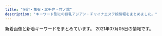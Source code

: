 ```yaml
---
title: "金町・亀有・北千住・竹ノ塚"
description: "キーワード別にの巨乳アジアン・チャイナエステ嬢情報をまとめました。"
---
```


新着画像と新着キーワードをまとめています。
2021年07月05日の情報です。

<DmmAffiliateIns />
<KeywordTable
  shops={
    [
    {
        "img_links": [
            "http://e-luxury.work/img/kayo1.jpg",
            "http://e-luxury.work/images/tel.jpg",
            "http://e-luxury.work/images/5.jpg",
            "http://e-luxury.work/images/news.jpg",
            "http://e-luxury.work/images/2.jpg",
            "http://e-luxury.work/images/3.jpg",
            "http://e-luxury.work/img/eri1.jpg",
            "http://e-luxury.work/images/1.jpg",
            "http://e-luxury.work/images/b1.jpg",
            "http://e-luxury.work/img/momoka1.jpg",
            "http://e-luxury.work/images/head.jpg",
            "http://e-luxury.work/images/staff_t.jpg",
            "http://e-luxury.work/images/int2.jpg",
            "http://e-luxury.work/images/7.jpg",
            "http://e-luxury.work/img/yuki1.jpg",
            "http://e-luxury.work/img/kayo2.jpg",
            "http://e-luxury.work/images/interior_t.jpg",
            "http://e-luxury.work/img/minami1.jpg",
            "http://e-luxury.work/images/ta.jpg",
            "http://e-luxury.work/images/4.jpg",
            "http://e-luxury.work/img/mimi1.jpg",
            "http://e-luxury.work/img/mina1.jpg",
            "http://e-luxury.work/images/6.jpg",
            "http://e-luxury.work/images/mobile.jpg",
            "http://e-luxury.work/images/int1.jpg",
            "http://e-luxury.work/images/tt.jpg",
            "http://e-luxury.work/images/sys.jpg"
        ],
        "name": "Angel",
        "keywords": {},
        "station": "\u7dbe\u702c\u99c5\u897f\u53e3",
        "url": "http://e-luxury.work/"
    },
    {
        "station": "\u7af9\u30ce\u585a\u99c5\u6771\u53e3",
        "url": "http://esthe-aroma.xyz/",
        "keywords": {
            "86": 3,
            "87": 3
        },
        "name": "\u5927\u5bb6\u65cf",
        "img_links": [
            "http://esthe-aroma.xyz/images/esthe1.jpg",
            "http://esthe-aroma.xyz/images/acc1.jpg",
            "http://esthe-aroma.xyz/images/esthe2.jpg",
            "http://esthe-aroma.xyz/images/clear.png",
            "http://esthe-aroma.xyz/images/home.png",
            "http://esthe-aroma.xyz/images/gallery.png",
            "http://esthe-aroma.xyz/images/staff.png",
            "http://esthe-aroma.xyz/images/header3.png",
            "http://esthe-aroma.xyz/images/blog_002.png",
            "http://esthe-aroma.xyz/images/cg01.jpg",
            "http://esthe-aroma.xyz/images/acc.jpg",
            "http://esthe-aroma.xyz/images/main-sp.jpg",
            "http://esthe-aroma.xyz/images/info.png",
            "http://esthe-aroma.xyz/images/link.png",
            "http://esthe-aroma.xyz/images/friend.png",
            "http://esthe-aroma.xyz/images/esthe3.jpg",
            "http://esthe-aroma.xyz/images/home_002.png",
            "http://esthe-aroma.xyz/images/cg02.jpg",
            "http://esthe-aroma.xyz/images/main1.jpg"
        ]
    },
    {
        "img_links": [
            "http://iris.este.work/2/uploadimg/1597642441.jpeg",
            "http://iris.este.work/sys1.jpg",
            "http://iris.este.work/s1.png",
            "http://iris.este.work/2/uploadimg/1615527059.jpeg",
            "http://iris.este.work/2/uploadimg/1610606533.jpg",
            "http://iris.este.work/int1.png",
            "http://iris.este.work/head.jpg",
            "http://iris.este.work/2/uploadimg/1607661251.jpg",
            "http://iris.este.work/2/uploadimg/1591787978.jpg",
            "http://iris.este.work/news.jpg",
            "http://iris.este.work/2/uploadimg/1597806778.jpg",
            "http://iris.este.work/2/uploadimg/1587527299.jpg",
            "http://iris.este.work/2/uploadimg/1587527512.jpg",
            "http://iris.este.work/staff_t.jpg",
            "http://iris.este.work/2/uploadimg/1610606666.jpg",
            "http://iris.este.work/2/uploadimg/1604372331.jpg",
            "http://iris.este.work/sys2.jpg"
        ],
        "station": "JR\u5317\u5343\u4f4f\u99c5\u6771\u53e3",
        "url": "http://iris.este.work/",
        "name": "IRIS \uff5e\u30a2\u30a4\u30ea\u30b9\uff5e",
        "keywords": {
            "83": 1,
            "85": 3,
            "84": 1,
            "C": 2,
            "D": 4,
            "86": 3,
            "E": 2,
            "87": 1,
            "90": 1
        }
    },
    {
        "station": "JR\u5317\u5343\u4f4f\u99c5\u897f\u53e3",
        "name": "Parfum",
        "img_links": [
            "https://parfum.xyz.mn/photos/17/8146/202106/2106161941263j5.png",
            "https://parfum.xyz.mn/photos/17/8146/202106/210615144005ui.jpeg",
            "https://file.jp-navi.info/17/8146/202106/2021061612310261.jpg",
            "https://parfum.xyz.mn/photos/17/8146/202106/210620163z52963.png",
            "https://parfum.xyz.mn/photos/17/8146/202106/210620163ik5o.png",
            "https://parfum.xyz.mn/photos/17/8146/202106/202106161231200.jpg",
            "https://assets.jp-navi.info/images/images/es-thumbnail.png",
            "https://parfum.xyz.mn/photos/17/8146/202106/2106161934404446.jpeg",
            "https://file.jp-navi.info/17/8146/202106/210615144005ui.jpeg",
            "https://parfum.xyz.mn/photos/17/8146/202106/2021061612310117.jpg",
            "https://file.jp-navi.info/17/8146/202106/2021061612310244.jpg",
            "https://parfum.xyz.mn/photos/17/8146/202106/21061619413l500.png",
            "https://parfum.xyz.mn/photos/17/8146/202106/2021061612305993.jpg",
            "https://parfum.xyz.mn/photos/17/8146/202106/2021061612310244.jpg",
            "https://file.jp-navi.info/17/8146/202106/2021061612305993.jpg",
            "https://parfum.xyz.mn/photos/17/8146/202106/2021061612310261.jpg"
        ],
        "url": "https://parfum.xyz.mn/",
        "keywords": {
            "C": 1,
            "83": 76,
            "D": 1,
            "87": 26
        }
    },
    {
        "name": "\u5922\u306e\u5bb6",
        "station": "\u7af9\u30ce\u585a\u99c5\u6771\u53e3",
        "url": "http://kokoroan.jps.cm/",
        "keywords": {},
        "img_links": []
    },
    {
        "name": "\u7652\u3057\u306e\u5bb6",
        "keywords": {},
        "img_links": [
            "http://www.maria0228.com/img/4.jpg",
            "http://www.maria0228.com/img/6.jpg",
            "http://www.maria0228.com/img/danni.jpg",
            "http://www.maria0228.com/img/nana.jpg",
            "http://www.maria0228.com/img/aya.jpg",
            "http://www.maria0228.com/img/mina.jpg",
            "http://www.maria0228.com/img/1.jpg",
            "http://www.maria0228.com/img/7.jpg",
            "http://www.maria0228.com/img/yuri.jpg",
            "http://www.maria0228.com/img/3.jpg",
            "http://www.maria0228.com/img/ayumi.jpg",
            "http://www.maria0228.com/img/erika.jpg",
            "http://www.maria0228.com/img/2.jpg",
            "http://www.maria0228.com/img/5.jpg"
        ],
        "station": "JR\u4e80\u6709\u99c5\u5317\u53e3",
        "url": "http://www.maria0228.com/"
    },
    {
        "name": "You First*\u30e6\u30fc\u30d5\u30a1\u30fc\u30b9\u30c8",
        "img_links": [
            "http://youfirstesthe.com/upload/girl/img03/img1_0014.jpg",
            "http://youfirstesthe.com/upload/girl/img03/img1_0003.jpg",
            "http://youfirstesthe.com/upload/girl/img02/img1_0021.jpg",
            "http://youfirstesthe.com/images/top/news.png",
            "http://youfirstesthe.com/upload/board/img_1601452249.jpg",
            "http://youfirstesthe.com/upload/board/img_1616074473.jpg",
            "http://youfirstesthe.com/upload/girl/img03/img3_0008.jpg",
            "http://youfirstesthe.com/upload/girl/img03/img1_0029.jpg",
            "http://youfirstesthe.com/upload/girl/img02/img1_0016.jpg",
            "http://youfirstesthe.com/upload/board/img_1600470945.jpg",
            "http://youfirstesthe.com/images/common/tel.png",
            "http://youfirstesthe.com/upload/girl/img02/img1_0020.jpg",
            "http://youfirstesthe.com/upload/girl/img03/img2_0014.jpg",
            "http://youfirstesthe.com/upload/girl/img02/img1_0007.jpg",
            "http://youfirstesthe.com/upload/board/img_1616074420.jpg",
            "http://youfirstesthe.com/upload/girl/img02/img1_0004.jpg",
            "http://youfirstesthe.com/upload/girl/img03/img1_0007.jpg",
            "http://youfirstesthe.com/upload/girl/img03/img2_0019.jpg",
            "http://youfirstesthe.com/upload/girl/img03/img4_0007.jpg",
            "http://youfirstesthe.com/upload/board/img_1558501433.jpg",
            "http://youfirstesthe.com/upload/girl/img03/img3_0007.jpg",
            "http://youfirstesthe.com/upload/girl/img03/img1_0019.jpg",
            "http://youfirstesthe.com/upload/board/img_1555924960.jpg",
            "http://youfirstesthe.com/upload/girl/img03/img1_0020.jpg",
            "http://youfirstesthe.com/upload/girl/img03/img3_0020.jpg",
            "http://youfirstesthe.com/upload/girl/img03/img2_0003.jpg",
            "http://youfirstesthe.com/upload/girl/img03/img2_0028.jpg",
            "http://youfirstesthe.com/images/common/main_txt_corona.jpg",
            "http://youfirstesthe.com/upload/girl/img02/img1_0029.jpg",
            "http://youfirstesthe.com/upload/girl/img03/img3_0003.jpg",
            "http://youfirstesthe.com/upload/girl/img02/img1_0003.jpg",
            "http://youfirstesthe.com/upload/girl/img02/img1_0027.jpg",
            "http://youfirstesthe.com/upload/girl/img03/img2_0007.jpg",
            "http://youfirstesthe.com/upload/girl/img03/img1_0008.jpg",
            "http://youfirstesthe.com/upload/girl/img03/img5_0008.jpg",
            "http://youfirstesthe.com/images/top/ranking01.png",
            "http://youfirstesthe.com/upload/girl/img02/img1_0015.jpg",
            "http://youfirstesthe.com/upload/girl/img02/img1_0008.jpg",
            "http://youfirstesthe.com/upload/girl/img03/img1_0021.jpg",
            "http://youfirstesthe.com/upload/girl/img03/img4_0008.jpg",
            "http://youfirstesthe.com/upload/girl/img03/img1_0016.jpg",
            "http://youfirstesthe.com/upload/girl/img03/img1_0004.jpg",
            "http://youfirstesthe.com/upload/girl/img03/img1_0027.jpg",
            "http://youfirstesthe.com/upload/girl/img03/img1_0015.jpg",
            "http://youfirstesthe.com/upload/girl/img02/img1_0019.jpg",
            "http://youfirstesthe.com/upload/girl/img02/img1_0014.jpg",
            "http://youfirstesthe.com/upload/girl/img03/img2_0020.jpg",
            "http://youfirstesthe.com/upload/girl/img03/img2_0029.jpg",
            "http://youfirstesthe.com/images/top/ranking03.png",
            "http://youfirstesthe.com/images/top/pickup_box.png",
            "http://youfirstesthe.com/images/top/ranking02.png",
            "http://youfirstesthe.com/images/top/list_btn.png",
            "http://youfirstesthe.com/upload/girl/img02/img1_0028.jpg",
            "http://youfirstesthe.com/upload/girl/img02/img1_0026.jpg",
            "http://youfirstesthe.com/upload/girl/img03/img1_0028.jpg",
            "http://youfirstesthe.com/upload/girl/img03/img2_0008.jpg",
            "http://youfirstesthe.com/upload/girl/img03/img2_0016.jpg",
            "http://youfirstesthe.com/upload/girl/img03/img1_0026.jpg"
        ],
        "keywords": {
            "\u30bb\u30af\u30b7\u30fc": 5,
            "G": 5
        },
        "station": "\u7dbe\u702c\u99c5\u6771\u53e3",
        "url": "http://youfirstesthe.com/"
    },
    {
        "name": "\u96c5",
        "img_links": [
            "http://esthe-massage.pink/images/newface.jpg",
            "http://esthe-massage.pink/images/tb.png",
            "http://esthe-massage.pink/sp/images/teline.png",
            "http://esthe-massage.pink/sp/images/cg6.jpg",
            "http://esthe-massage.pink/images/end3.png",
            "http://esthe-massage.pink/images/staff_s.jpg",
            "http://esthe-massage.pink/images/cg1.jpg",
            "http://esthe-massage.pink/sp/images/cg3.jpg",
            "http://esthe-massage.pink/images/cg3.jpg",
            "http://esthe-massage.pink/images/line2.jpg",
            "http://esthe-massage.pink/images/news.jpg",
            "http://esthe-massage.pink/images/bb.png",
            "http://esthe-massage.pink/images/cg7.jpg",
            "http://esthe-massage.pink/images/cg2.jpg",
            "http://esthe-massage.pink/images/aboutus.jpg",
            "http://esthe-massage.pink/sp/images/cg9.jpg",
            "http://esthe-massage.pink/images/staff_tit.jpg",
            "http://esthe-massage.pink/images/mobile1.jpg",
            "http://esthe-massage.pink/images/mobile.jpg",
            "http://esthe-massage.pink/images/compaign.jpg",
            "http://esthe-massage.pink/images/pick.jpg",
            "http://esthe-massage.pink/sp/images/tel.png",
            "http://esthe-massage.pink/sp/images/cg7.jpg",
            "http://esthe-massage.pink/images/cg6.jpg",
            "http://esthe-massage.pink/images/cg9.jpg",
            "http://esthe-massage.pink/images/tb1.png",
            "http://esthe-massage.pink/images/top.png",
            "http://esthe-massage.pink/sp/images/cg2.jpg",
            "http://esthe-massage.pink/sp/images/telb.png",
            "http://esthe-massage.pink/sp/images/cg1.jpg",
            "http://esthe-massage.pink/sp/images/top-img01.png",
            "http://esthe-massage.pink/images/line.jpg"
        ],
        "station": "JR\u91d1\u753a\u99c5\u5317\u53e3",
        "url": "http://esthe-massage.pink/",
        "keywords": {
            "D": 6
        }
    },
    {
        "img_links": [
            "https://s-esthe.biz/wp-content/uploads/2019/06/47567uhito.jpg",
            "https://s-esthe.biz/wp-content/themes/este/img/top-img01a.png",
            "https://s-esthe.biz/wp-content/themes/este/img/top-img01b.png",
            "https://s-esthe.biz/wp-content/uploads/2019/06/345678hito.jpg",
            "https://s-esthe.biz/wp-content/themes/este/img/top-img02.png",
            "https://s-esthe.biz/wp-content/uploads/2021/06/897621flower.jpg",
            "https://s-esthe.biz/wp-content/themes/este/img/1.jpg",
            "https://s-esthe.biz/wp-content/themes/este/img/call.png",
            "https://s-esthe.biz/wp-content/uploads/2019/06/651hito.jpg",
            "https://s-esthe.biz/wp-content/uploads/2021/05/211nss.jpg",
            "https://s-esthe.biz/wp-content/themes/este/img/2.jpg",
            "https://s-esthe.biz/wp-content/themes/este/img/3.jpg",
            "https://s-esthe.biz/wp-content/themes/este/img/4.jpg",
            "https://s-esthe.biz/wp-content/themes/este/img/tel_footer.png",
            "https://s-esthe.biz/wp-content/themes/este/img/tel_header.png",
            "https://s-esthe.biz/wp-content/uploads/2019/06/23456hito.jpg"
        ],
        "url": "https://s-esthe.biz/",
        "keywords": {
            "E": 6,
            "D": 15
        },
        "station": "\u5343\u4f4f\u5927\u6a4b\u99c5",
        "name": "\u30d0\u30e9\u306e\u7a7a\u9593"
    },
    {
        "keywords": {
            "88": 3,
            "86": 3,
            "D": 6
        },
        "station": "\u4e94\u53cd\u91ce\u99c5",
        "name": "\u96c5",
        "url": "http://www.relax-miyabi.com/",
        "img_links": [
            "http://www.relax-miyabi.com/img/glo_06_off.jpg",
            "http://www.relax-miyabi.com/files/014-02.jpg",
            "http://www.relax-miyabi.com/img/glo_02_off.jpg",
            "http://www.relax-miyabi.com/img/glo_01_off.jpg",
            "http://www.relax-miyabi.com/files/014.jpg",
            "http://www.relax-miyabi.com/img/h4-top.jpg",
            "http://www.relax-miyabi.com/files/014-03.jpg",
            "http://www.relax-miyabi.com/img/icon_tel.png",
            "http://www.relax-miyabi.com/img/glo_03_off.jpg",
            "http://www.relax-miyabi.com/img/top-h5R.jpg",
            "http://www.relax-miyabi.com/img/slider/1.jpg",
            "http://www.relax-miyabi.com/img/glo_04_off.jpg",
            "http://www.relax-miyabi.com/img/slider/2.jpg",
            "http://www.relax-miyabi.com/files/019-02.jpg",
            "http://www.relax-miyabi.com/img/bnr-02_off.jpg",
            "http://www.relax-miyabi.com/img/footer-top_off.jpg",
            "http://www.relax-miyabi.com/img/top-h5R2.jpg",
            "http://www.relax-miyabi.com/img/top-course2_off.jpg",
            "http://www.relax-miyabi.com/img/bnr-01_off.jpg",
            "http://www.relax-miyabi.com/img/glo_05_off.jpg",
            "http://www.relax-miyabi.com/files/019.jpg",
            "http://www.relax-miyabi.com/files/019-03.jpg",
            "http://www.relax-miyabi.com/img/top-course_off.jpg",
            "http://www.relax-miyabi.com/img/slider/3.jpg"
        ]
    },
    {
        "name": "\u9e97",
        "keywords": {
            "84": 9,
            "85": 34,
            "83": 9,
            "D": 95,
            "87": 8,
            "86": 35
        },
        "url": "http://urara.tyo.cm/",
        "img_links": [
            "http://urara.tyo.cm/photos/sites/5/2020/11/2020112706272440.jpg",
            "http://urara.tyo.cm/images/slider02.png",
            "http://urara.tyo.cm/images/pagetop.png",
            "http://urara.tyo.cm/photos/sites/5/2021/06/2021060107130367.jpg",
            "http://urara.tyo.cm/images/link_nav03.png",
            "http://urara.tyo.cm/photos/sites/5/2021/06/2021060107130435.jpg",
            "http://urara.tyo.cm/images/link_nav05.png",
            "http://urara.tyo.cm/images/tit_staff02.png",
            "http://urara.tyo.cm/photos/sites/5/2020/07/2020072904152581.jpg",
            "http://urara.tyo.cm/images/top.png",
            "http://urara.tyo.cm/photos/sites/5/2020/09/2020091508111353.jpg",
            "http://urara.tyo.cm/images/tit_info01.png",
            "http://urara.tyo.cm/images/tit_info02.png",
            "http://urara.tyo.cm/photos/sites/5/2021/02/2021021804210413.jpg",
            "http://urara.tyo.cm/images/link_nav06.png",
            "http://urara.tyo.cm/photos/sites/5/2020/08/2020082101302071.jpg",
            "http://urara.tyo.cm/images/link_nav02.png",
            "http://urara.tyo.cm/images/bg_infotit.png",
            "http://urara.tyo.cm/photos/sites/5/2020/07/2020072904152474.jpg",
            "http://urara.tyo.cm/images/link_nav04.png",
            "http://urara.tyo.cm/photos/sites/5/2021/06/2021062205032288.jpg",
            "http://urara.tyo.cm/photos/sites/5/2020/07/2020072904152438.jpg",
            "http://urara.tyo.cm/images/tit_staff01.png",
            "http://urara.tyo.cm/photos/sites/5/2020/07/2020072904152344.jpg",
            "http://urara.tyo.cm/images/slider03.png",
            "http://urara.tyo.cm/images/ico02.png",
            "http://urara.tyo.cm/images/link_nav01.png",
            "http://urara.tyo.cm/images/slider01.png"
        ],
        "station": "JR\u91d1\u753a\u99c5\u5317\u53e3"
    },
    {
        "keywords": {
            "D": 3,
            "C": 1,
            "88": 3,
            "F": 1,
            "86": 1,
            "85": 2,
            "83": 1,
            "E": 2
        },
        "name": "Aroma RenRen",
        "img_links": [
            "https://renren.tyo.cm/photos/sites/41/2021/05/2021052004155498.jpg",
            "https://renren.tyo.cm/images/link_nav02.jpg",
            "https://renren.tyo.cm/images/link_nav06.jpg",
            "https://renren.tyo.cm/images/tit_new.png",
            "https://renren.tyo.cm/images/staff01.png",
            "https://renren.tyo.cm/images/sp_top.png",
            "https://renren.tyo.cm/images/side_tel.jpg",
            "https://renren.tyo.cm/photos/sites/41/2021/05/202105200415347.jpg",
            "https://renren.tyo.cm/images/top.png",
            "https://renren.tyo.cm/photos/sites/41/2021/05/2021052004155091.jpg",
            "https://renren.tyo.cm/images/link_nav01.jpg",
            "https://renren.tyo.cm/images/link_nav03.jpg",
            "https://renren.tyo.cm/images/end.png",
            "https://renren.tyo.cm/images/acc6.jpg",
            "https://renren.tyo.cm/images/acc1.jpg",
            "https://renren.tyo.cm/images/acc4.jpg",
            "https://renren.tyo.cm/images/acc3.jpg",
            "https://renren.tyo.cm/images/link_nav05.jpg",
            "https://renren.tyo.cm/photos/sites/41/2021/05/2021052004154256.jpg",
            "https://renren.tyo.cm/images/tit_pick.png",
            "https://renren.tyo.cm/images/tit_link.png",
            "https://renren.tyo.cm/images/staff02.png",
            "https://renren.tyo.cm/images/acc5.jpg",
            "https://renren.tyo.cm/images/side_mobile.jpg",
            "https://renren.tyo.cm/images/link_nav04.jpg",
            "https://renren.tyo.cm/photos/sites/41/2021/05/2021052004154611.jpg",
            "https://renren.tyo.cm/photos/sites/41/2021/05/2021052004155822.jpg",
            "https://renren.tyo.cm/images/acc2.jpg",
            "https://renren.tyo.cm/photos/sites/41/2021/05/2021052004153875.jpg"
        ],
        "station": "JR\u4e80\u6709\u99c5\u5357\u53e3",
        "url": "https://renren.tyo.cm/"
    },
    {
        "station": "JR\u4e80\u6709\u99c5\u5317\u53e3",
        "name": "BODY RESORT",
        "keywords": {
            "86": 32,
            "C": 2,
            "D": 20
        },
        "img_links": [
            "http://massage-esthe.red/images/staff_images/sta6.jpg",
            "http://massage-esthe.red/images/r2.jpg",
            "http://massage-esthe.red/images/slider/slide3.png",
            "http://massage-esthe.red/images/slider/slide5.png",
            "http://massage-esthe.red/images/qr.jpg",
            "http://massage-esthe.red/images/staff_images/st6.jpg",
            "http://massage-esthe.red/images/an_4_02.jpg",
            "http://massage-esthe.red/images/an_6_01.jpg",
            "http://massage-esthe.red/images/r3.jpg",
            "http://massage-esthe.red/images/e.jpg",
            "http://massage-esthe.red/images/staff_images/st5.jpg",
            "http://massage-esthe.red/images/staff_images/sta1.jpg",
            "http://massage-esthe.red/images/an_1_01.jpg",
            "http://massage-esthe.red/images/slider/slide1.png",
            "http://massage-esthe.red/images/slider/slide4s.png",
            "http://massage-esthe.red/images/an_1_02.jpg",
            "http://massage-esthe.red/images/staff_images/sl.png",
            "http://massage-esthe.red/images/slider/slide2.png",
            "http://massage-esthe.red/images/staff_images/st2.jpg",
            "http://massage-esthe.red/images/staff_images/sta9.jpg",
            "http://massage-esthe.red/images/fbb.jpg",
            "http://massage-esthe.red/images/staff_images/sta2.jpg",
            "http://massage-esthe.red/images/slider/slide4.png",
            "http://massage-esthe.red/images/staff_images/sta5.jpg",
            "http://massage-esthe.red/images/line1.jpg",
            "http://massage-esthe.red/images/an_3_01.jpg",
            "http://massage-esthe.red/images/index-1.jpg",
            "http://massage-esthe.red/images/staff_images/st7.jpg",
            "http://massage-esthe.red/images/an_3_02.jpg",
            "http://massage-esthe.red/images/index-2.jpg",
            "http://massage-esthe.red/images/staff_images/st4.jpg",
            "http://massage-esthe.red/images/r4.jpg",
            "http://massage-esthe.red/images/an_2_01.jpg",
            "http://massage-esthe.red/images/staff_images/sta4.jpg",
            "http://massage-esthe.red/images/slider/slide2s.png",
            "http://massage-esthe.red/images/an_5_02.jpg",
            "http://massage-esthe.red/images/staff_images/sta3.jpg",
            "http://massage-esthe.red/images/slider/slide1s.png",
            "http://massage-esthe.red/images/slider/slide5s.png",
            "http://massage-esthe.red/images/an_2_02.jpg",
            "http://massage-esthe.red/images/r6.jpg",
            "http://massage-esthe.red/images/an_6_02.jpg",
            "http://massage-esthe.red/images/staff_images/sta7.jpg",
            "http://massage-esthe.red/images/staff_images/st9.jpg",
            "http://massage-esthe.red/images/an_4_01.jpg",
            "http://massage-esthe.red/images/slider/slide3s.png",
            "http://massage-esthe.red/images/no.png",
            "http://massage-esthe.red/images/r5.jpg",
            "http://massage-esthe.red/images/an_5_01.jpg",
            "http://massage-esthe.red/images/staff_images/st1.jpg",
            "http://massage-esthe.red/images/staff_images/st3.jpg",
            "http://massage-esthe.red/images/line.jpg",
            "http://massage-esthe.red/images/r7.jpg"
        ],
        "url": "http://massage-esthe.red/"
    },
    {
        "station": "JR\u91d1\u753a\u99c5\u5317\u53e3",
        "keywords": {
            "82": 4,
            "83": 4,
            "F": 4,
            "85": 4,
            "C": 12,
            "90": 4,
            "D": 8
        },
        "name": "\u7652\u3057\u306e\u8594\u8587",
        "url": "http://iyasinobara.oks.bz/",
        "img_links": [
            "http://iyasinobara.oks.bz/photos/sites/36/2020/02/2020021401252254.jpg",
            "http://iyasinobara.oks.bz/images/s_shedule.jpg",
            "http://iyasinobara.oks.bz/images/mobile.jpg",
            "http://iyasinobara.oks.bz/images/s_news.jpg",
            "http://iyasinobara.oks.bz/photos/sites/36/2021/03/2021030303232197.jpg",
            "http://iyasinobara.oks.bz/images/top.jpg",
            "http://iyasinobara.oks.bz/photos/sites/36/2021/06/2021061008395550.jpg",
            "http://iyasinobara.oks.bz/images/s_staff.jpg",
            "http://iyasinobara.oks.bz/photos/sites/36/2020/11/2020112101523963.jpg"
        ]
    },
    {
        "url": "http://manzoku666.ests.jp/",
        "img_links": [],
        "station": "JR\u4e80\u6709\u99c5\u5317\u53e3",
        "name": "\u82b1\u6d77",
        "keywords": {}
    },
    {
        "url": "http://relax-esthe.tokyo/",
        "station": "\u6885\u5cf6\u99c5",
        "img_links": [
            "http://relax-esthe.tokyo/css/staff/staff0n.png",
            "http://relax-esthe.tokyo/css/m-top-right01.jpg",
            "http://relax-esthe.tokyo/css/top-left01.jpg",
            "http://relax-esthe.tokyo/css/m-top-right04.jpg",
            "http://relax-esthe.tokyo/css/m-left.jpg",
            "http://relax-esthe.tokyo/css/staff/staff03.png",
            "http://relax-esthe.tokyo/css/staff/staff01.png",
            "http://relax-esthe.tokyo/css/m-yejiao.jpg",
            "http://relax-esthe.tokyo/css/staff/staff09.png",
            "http://relax-esthe.tokyo/images/call.png",
            "http://relax-esthe.tokyo/css/m-top-right02.jpg",
            "http://relax-esthe.tokyo/css/staff/staff05.png",
            "http://relax-esthe.tokyo/css/m-right.jpg",
            "http://relax-esthe.tokyo/css/m-top-right03.jpg",
            "http://relax-esthe.tokyo/css/staff/staff02.png",
            "http://relax-esthe.tokyo/css/m-head1.jpg",
            "http://relax-esthe.tokyo/css/m-top02.jpg"
        ],
        "name": "Amor-\u30a2\u30e2\u30fc\u30eb-",
        "keywords": {}
    },
    {
        "img_links": [
            "http://raku.est888.com/css/staff/staff01-a.png",
            "http://raku.est888.com/css/nav/nav-006.jpg",
            "http://raku.est888.com/css/nav/nav-004.jpg",
            "http://raku.est888.com/css/top02-left.png",
            "http://raku.est888.com/css/nav/nav-003.jpg",
            "http://raku.est888.com/css/staff/staff00002-a.png",
            "http://raku.est888.com/css/osusume0001.jpg",
            "http://raku.est888.com/css/nav/nav-001.jpg",
            "http://raku.est888.com/css/nav/nav-005.jpg",
            "http://raku.est888.com/css/tel.png",
            "http://raku.est888.com/css/cam-01.jpg",
            "http://raku.est888.com/css/staff/staff000001-a.png",
            "http://raku.est888.com/css/nav/nav-002.jpg"
        ],
        "keywords": {
            "D": 1,
            "87": 2,
            "C": 2,
            "89": 1
        },
        "name": "\u697d",
        "url": "http://raku.est888.com/",
        "station": "JR\u91d1\u753a\u99c5\u5317\u53e3"
    },
    {
        "url": "http://www.kenyoku.work/",
        "station": "JR\u91d1\u753a\u99c5\u5317\u53e3",
        "keywords": {},
        "img_links": [
            "http://www.kenyoku.work/images/mobile.jpg",
            "http://www.kenyoku.work/images/interior_t.jpg",
            "http://www.kenyoku.work/images/1.jpg",
            "http://www.kenyoku.work/images/news.jpg",
            "http://www.kenyoku.work/img/ami1.jpg",
            "http://www.kenyoku.work/images/int2.png",
            "http://www.kenyoku.work/img/risa1.jpg",
            "http://www.kenyoku.work/images/sys.jpg",
            "http://www.kenyoku.work/images/3.jpg",
            "http://www.kenyoku.work/img/miki1.jpg",
            "http://www.kenyoku.work/images/int1.png",
            "http://www.kenyoku.work/images/head.jpg",
            "http://www.kenyoku.work/img/hana1.jpg",
            "http://www.kenyoku.work/images/b2.jpg",
            "http://www.kenyoku.work/images/staff_t.jpg",
            "http://www.kenyoku.work/images/b1.jpg",
            "http://www.kenyoku.work/images/4.jpg",
            "http://www.kenyoku.work/images/2.jpg",
            "http://www.kenyoku.work/images/s1.png",
            "http://www.kenyoku.work/images/info.png"
        ],
        "name": "\u5065\u6b32"
    },
    {
        "keywords": {
            "84": 1,
            "90": 3,
            "G": 1,
            "91": 1,
            "89": 1,
            "E": 2,
            "C": 4,
            "85": 3
        },
        "img_links": [
            "http://spring02.est888.com/css/staff/staff008-b.png",
            "http://spring02.est888.com/css/staff/staff01.png",
            "http://spring02.est888.com/css/staff/staff0008.png",
            "http://spring02.est888.com/css/staff/staff01-a.png",
            "http://spring02.est888.com/css/staff/staff03.png",
            "http://spring02.est888.com/css/top003.png",
            "http://spring02.est888.com/css/staff/staff005-a.png",
            "http://spring02.est888.com/css/staff/staff005.png",
            "http://spring02.est888.com/css/staff/staff010.png",
            "http://spring02.est888.com/css/top01.png",
            "http://spring02.est888.com/css/staff/staff003-b.png",
            "http://spring02.est888.com/css/nav/nav-003.png",
            "http://spring02.est888.com/css/staff/staff09-b.png",
            "http://spring02.est888.com/css/nav/nav-006.png",
            "http://spring02.est888.com/css/nav/nav-005.png",
            "http://spring02.est888.com/css/staff/staff04-b.png",
            "http://spring02.est888.com/css/staff/staff12.png",
            "http://spring02.est888.com/css/nav/nav-004.png",
            "http://spring02.est888.com/css/nav/nav-002.png",
            "http://spring02.est888.com/css/staff/staff04.png",
            "http://spring02.est888.com/css/nav/nav-001.png",
            "http://spring02.est888.com/css/staff/staff005-b.png",
            "http://spring02.est888.com/css/top04.png",
            "http://spring02.est888.com/css/staff/staff12-a.png",
            "http://spring02.est888.com/css/staff/staff01-b.png",
            "http://spring02.est888.com/css/staff/staff11-b.png",
            "http://spring02.est888.com/css/staff/staff11.png",
            "http://spring02.est888.com/css/staff/staff12-b.png",
            "http://spring02.est888.com/css/staff/staff09.png",
            "http://spring02.est888.com/css/staff/staff010-a.png",
            "http://spring02.est888.com/css/tel.png",
            "http://spring02.est888.com/css/staff/staff03-a.png",
            "http://spring02.est888.com/css/top02-left.png",
            "http://spring02.est888.com/css/staff/staff04-a.png",
            "http://spring02.est888.com/css/staff/staff010-b.png",
            "http://spring02.est888.com/css/staff/staff09-a.png",
            "http://spring02.est888.com/css/osusume01.png",
            "http://spring02.est888.com/css/staff/staff11-a.png"
        ],
        "url": "http://spring02.est888.com/",
        "station": "\u7dbe\u702c\u99c5\u897f\u53e3",
        "name": "Spring-\u30b9\u30d7\u30ea\u30f3\u30b0-"
    },
    {
        "url": "https://besteste.com/",
        "img_links": [
            "https://besteste.com/staffPhoto/b20210206174605.jpg",
            "https://besteste.com/staffPhoto/s20210617134529.jpg",
            "https://besteste.com/staffPhoto/b20210617134529.jpg",
            "https://besteste.com/staffPhoto/b20210617135141.jpg",
            "https://besteste.com/staffPhoto/b20210617134905.jpg",
            "https://besteste.com/staffPhoto/b20210206174451.jpg",
            "https://besteste.com/images/mobile.jpg",
            "https://besteste.com/staffPhoto/b20210206174200.jpg",
            "https://besteste.com/staffPhoto/b20210206174329.jpg",
            "https://besteste.com/js/sliderLine/slide_next.png",
            "https://besteste.com/staffPhoto/s20210617134943.jpg",
            "https://besteste.com/staffPhoto/b20210617134943.jpg",
            "https://besteste.com/staffPhoto/b20210617134759.jpg",
            "https://besteste.com/staffPhoto/s20210617134905.jpg",
            "https://besteste.com/staffPhoto/s20210617134759.jpg",
            "https://besteste.com/images/slider1/01.jpg",
            "https://besteste.com/staffPhoto/s20210617135141.jpg",
            "https://besteste.com/staffPhoto/s20210617134705.jpg",
            "https://besteste.com/images/returnBtn.png",
            "https://besteste.com/images/slider1/03.jpg",
            "https://besteste.com/staffPhoto/b20210617134705.jpg",
            "https://besteste.com/staffPhoto/b20210206174033.jpg",
            "https://besteste.com/staffPhoto/b20210617135051.jpg",
            "https://besteste.com/js/sliderLine/slide_prev.png",
            "https://besteste.com/staffPhoto/s20210617135051.jpg"
        ],
        "station": "JR\u4e80\u6709\u99c5\u5317\u53e3",
        "name": "\u685c",
        "keywords": {
            "C": 1,
            "D": 1,
            "86": 1
        }
    },
    {
        "name": "\u7e01",
        "img_links": [
            "http://rakuen.ies.fun/images/s_link.png",
            "http://rakuen.ies.fun/images/info2.jpg",
            "http://rakuen.ies.fun/images/s_staff.png",
            "http://rakuen.ies.fun/images/s3.jpg",
            "http://rakuen.ies.fun/images/room1.jpg",
            "http://rakuen.ies.fun/photos/sites/40/2021/06/2021063006423418.jpg",
            "http://rakuen.ies.fun/images/mobile.jpg",
            "http://rakuen.ies.fun/photos/sites/40/2021/06/202106300642069.jpg",
            "http://rakuen.ies.fun/images/room4.jpg",
            "http://rakuen.ies.fun/photos/sites/40/2021/06/2021063006422197.jpg",
            "http://rakuen.ies.fun/images/tel.jpg",
            "http://rakuen.ies.fun/images/info.jpg",
            "http://rakuen.ies.fun/images/s_news.jpg",
            "http://rakuen.ies.fun/images/room3.jpg",
            "http://rakuen.ies.fun/images/room2.jpg",
            "http://rakuen.ies.fun/photos/sites/40/2021/06/2021063006425294.jpg"
        ],
        "station": "\u897f\u65b0\u4e95\u99c5\u897f\u53e3",
        "url": "http://rakuen.ies.fun/",
        "keywords": {
            "83": 3,
            "85": 6,
            "D": 12,
            "87": 3
        }
    },
    {
        "name": "Tulip\uff5e\u30c1\u30e5\u30fc\u30ea\u30c3\u30d7",
        "url": "http://www.hi-msg.com/tulip/",
        "img_links": [],
        "keywords": {},
        "station": "JR\u5357\u5343\u4f4f\u99c5\u5357\u53e3"
    },
    {
        "img_links": [
            "http://aroma-heal.com/staff/mimi/01.jpg",
            "http://aroma-heal.com/img/sys2.png",
            "http://aroma-heal.com/img/paypay.png",
            "http://aroma-heal.com/staff/aoi/01.jpg",
            "http://aroma-heal.com/img/sys3.png",
            "http://aroma-heal.com/img/botton.jpg",
            "http://aroma-heal.com/img/adrs.jpg",
            "http://aroma-heal.com/img/sys4.png",
            "http://aroma-heal.com/img/tit.jpg",
            "http://aroma-heal.com/img/sysetc.png",
            "http://aroma-heal.com/img/tel.jpg",
            "http://aroma-heal.com/img/t-o.jpg",
            "http://aroma-heal.com/img/cam.jpg",
            "http://aroma-heal.com/img/t-s.jpg",
            "http://aroma-heal.com/img/add.jpg",
            "http://aroma-heal.com/img/sys1.png",
            "http://aroma-heal.com/img/pc.jpg",
            "http://aroma-heal.com/img/t-a.jpg",
            "http://aroma-heal.com/img/t-t.jpg",
            "http://aroma-heal.com/img/t-r.jpg",
            "http://aroma-heal.com/img/info.jpg",
            "http://aroma-heal.com/staff/yuki/01.jpg",
            "http://aroma-heal.com/img/pic.jpg"
        ],
        "keywords": {},
        "name": "\u7f8e\u5802",
        "station": "JR\u5317\u5343\u4f4f\u99c5\u6771\u53e3",
        "url": "http://aroma-heal.com/"
    },
    {
        "keywords": {
            "C": 10
        },
        "station": "\u897f\u65b0\u4e95\u99c5\u897f\u53e3",
        "img_links": [
            "http://www.kiraku-seitaiin.com/common/img/shop/r4.jpg",
            "http://www.kiraku-seitaiin.com/files/001.jpg",
            "http://www.kiraku-seitaiin.com/files/004.jpg",
            "http://www.kiraku-seitaiin.com/common/img/shop/r1.jpg",
            "http://www.kiraku-seitaiin.com/files/010.jpg",
            "http://www.kiraku-seitaiin.com/common/img/image1.jpg",
            "http://www.kiraku-seitaiin.com/files/009.jpg",
            "http://www.kiraku-seitaiin.com/common/img/tel2.png",
            "http://www.kiraku-seitaiin.com/files/008.jpg",
            "http://www.kiraku-seitaiin.com/common/img/shop/r3.jpg",
            "http://www.kiraku-seitaiin.com/common/img/image2.jpg",
            "http://www.kiraku-seitaiin.com/files/007.jpg",
            "http://www.kiraku-seitaiin.com/common/img/image3.jpg",
            "http://www.kiraku-seitaiin.com/common/img/shop/r2.jpg",
            "http://www.kiraku-seitaiin.com/common/img/top_img001.png"
        ],
        "url": "http://www.kiraku-seitaiin.com/",
        "name": "\u6c17\u697d\u6574\u4f53\u9662"
    },
    {
        "url": "https://moon-love.info/",
        "station": "\u5317\u5343\u4f4f\u99c5\u6771\u53e3",
        "img_links": [
            "https://moon-love.info/images/slider1/02.jpg",
            "https://moon-love.info/uploadfiles/images/campaignIyasiHealCom.jpg",
            "https://moon-love.info/images/slider1/01.jpg",
            "https://moon-love.info/staffPhoto/b20200711151214.jpg",
            "https://moon-love.info/js/sliderLine/slide_prev.png",
            "https://moon-love.info/uploadfiles/Image/image.png",
            "https://moon-love.info/images/gallery1.png",
            "https://moon-love.info/images/returnBtn.png",
            "https://moon-love.info/images/noImg.jpg",
            "https://moon-love.info/js/sliderLine/slide_next.png",
            "https://moon-love.info/images/mobile.jpg",
            "https://moon-love.info/staffPhoto/s20200527170611.jpg",
            "https://moon-love.info/staffPhoto/b20200527170611.jpg",
            "https://moon-love.info/images/slider1/03.jpg",
            "https://moon-love.info/staffPhoto/s20200711151214.jpg"
        ],
        "name": "\u6cc9\u30fb\u3044\u305a\u307f",
        "keywords": {
            "D": 1,
            "E": 2
        }
    },
    {
        "img_links": [
            "http://www.luckystar.esturl.com/img/ttl_news.png",
            "http://www.luckystar.esturl.com/img/btn_blog.png",
            "http://www.luckystar.esturl.com/files/003-03.jpg",
            "http://www.luckystar.esturl.com/files/001-02.jpg",
            "http://www.luckystar.esturl.com/files/008-03.jpg",
            "http://www.luckystar.esturl.com/images/slider/3.jpg",
            "http://www.luckystar.esturl.com/files/003-02.jpg",
            "http://www.luckystar.esturl.com/files/002-02.jpg",
            "http://www.luckystar.esturl.com/img/goback.jpg",
            "http://www.luckystar.esturl.com/img/tel.png",
            "http://www.luckystar.esturl.com/files/002.jpg",
            "http://www.luckystar.esturl.com/files/008-02.jpg",
            "http://www.luckystar.esturl.com/files/005.jpg",
            "http://www.luckystar.esturl.com/files/005-02.jpg",
            "http://www.luckystar.esturl.com/img/pickup.jpg",
            "http://www.luckystar.esturl.com/files/002-03.jpg",
            "http://www.luckystar.esturl.com/files/006-02.jpg",
            "http://www.luckystar.esturl.com/files/008.jpg",
            "http://www.luckystar.esturl.com/files/007.jpg",
            "http://www.luckystar.esturl.com/files/006.jpg",
            "http://www.luckystar.esturl.com/files/001.jpg",
            "http://www.luckystar.esturl.com/images/slider/2.jpg",
            "http://www.luckystar.esturl.com/images/slider/1.jpg",
            "http://www.luckystar.esturl.com/img/ttl_info.png",
            "http://www.luckystar.esturl.com/files/003.jpg",
            "http://www.luckystar.esturl.com/files/005-03.jpg",
            "http://www.luckystar.esturl.com/files/006-03.jpg",
            "http://www.luckystar.esturl.com/files/001-03.jpg",
            "http://www.luckystar.esturl.com/files/007-03.jpg",
            "http://www.luckystar.esturl.com/files/007-02.jpg"
        ],
        "name": "\u30e9\u30c3\u30ad\u30fc\u30b9\u30bf\u30fc",
        "keywords": {
            "87": 10,
            "C": 14,
            "86": 4,
            "D": 14
        },
        "station": "JR\u4e80\u6709\u99c5\u5317\u53e3",
        "url": "http://www.luckystar.esturl.com/"
    },
    {
        "station": "JR\u4e80\u6709\u99c5\u5357\u53e3",
        "name": "\u604b\u4eba\u697d\u5712",
        "img_links": [
            "http://koi.rankuens.com/css/top005.jpg",
            "http://koi.rankuens.com/css/nav/nav06.jpg",
            "http://koi.rankuens.com/css/staff/staff08.jpg",
            "http://koi.rankuens.com/css/head03.jpg",
            "http://koi.rankuens.com/css/staff/staff11-b.jpg",
            "http://koi.rankuens.com/css/nav/nav03.jpg",
            "http://koi.rankuens.com/css/left.jpg",
            "http://koi.rankuens.com/css/staff/staff09.jpg",
            "http://koi.rankuens.com/css/nav/nav05.jpg",
            "http://koi.rankuens.com/css/nav/nav02.jpg",
            "http://koi.rankuens.com/css/top-0001.jpg",
            "http://koi.rankuens.com/css/staff/staff11-a.jpg",
            "http://koi.rankuens.com/css/right.jpg",
            "http://koi.rankuens.com/css/staff/staff000005.jpg",
            "http://koi.rankuens.com/css/top004.jpg",
            "http://koi.rankuens.com/css/nav/nav01.jpg",
            "http://koi.rankuens.com/css/nav/nav04.jpg",
            "http://koi.rankuens.com/css/staff/staff00006.jpg",
            "http://koi.rankuens.com/css/staff/staff12-a.jpg"
        ],
        "keywords": {
            "E": 1,
            "87": 1,
            "D": 5,
            "86": 2,
            "88": 1,
            "89": 2
        },
        "url": "http://koi.rankuens.com/"
    },
    {
        "keywords": {},
        "name": "\u82b1\u306e\u604b",
        "img_links": [],
        "url": "http://bananokoi.ies.bz/",
        "station": "\u7dbe\u702c\u99c5\u6771\u53e3"
    },
    {
        "name": "Sakura",
        "url": "http://esthe-aroma.biz/",
        "keywords": {
            "D": 18,
            "86": 14,
            "88": 4
        },
        "img_links": [
            "http://esthe-aroma.biz/img/cg09.jpg",
            "http://esthe-aroma.biz/img/m05.jpg",
            "http://esthe-aroma.biz/img/m02a.jpg",
            "http://esthe-aroma.biz/img/tr02.jpg",
            "http://esthe-aroma.biz/img/acct.jpg",
            "http://esthe-aroma.biz/img/m04.jpg",
            "http://esthe-aroma.biz/img/fla01.jpg",
            "http://esthe-aroma.biz/img/m03.jpg",
            "http://esthe-aroma.biz/img/top.jpg",
            "http://esthe-aroma.biz/img/fla02.jpg",
            "http://esthe-aroma.biz/img/stal.jpg",
            "http://esthe-aroma.biz/img/m01.jpg",
            "http://esthe-aroma.biz/img/syst.jpg",
            "http://esthe-aroma.biz/img/cg06.jpg",
            "http://esthe-aroma.biz/img/fla03.jpg",
            "http://esthe-aroma.biz/img/cg10.jpg",
            "http://esthe-aroma.biz/img/m05a.jpg",
            "http://esthe-aroma.biz/img/cg02.jpg",
            "http://esthe-aroma.biz/img/cg05.jpg",
            "http://esthe-aroma.biz/img/cg03.jpg",
            "http://esthe-aroma.biz/img/cg07.jpg",
            "http://esthe-aroma.biz/img/cg101.jpg",
            "http://esthe-aroma.biz/img/m03a.jpg",
            "http://esthe-aroma.biz/img/m02.jpg",
            "http://esthe-aroma.biz/img/ff.jpg",
            "http://esthe-aroma.biz/img/m06.jpg",
            "http://esthe-aroma.biz/img/no.png",
            "http://esthe-aroma.biz/img/cg01.jpg",
            "http://esthe-aroma.biz/img/cg04.jpg",
            "http://esthe-aroma.biz/img/tr01.jpg",
            "http://esthe-aroma.biz/img/cg041.jpg",
            "http://esthe-aroma.biz/img/m01a.jpg",
            "http://esthe-aroma.biz/img/cg011.jpg",
            "http://esthe-aroma.biz/img/cg021.jpg"
        ],
        "station": "JR\u91d1\u753a\u99c5\u5317\u53e3"
    },
    {
        "station": "JR\u4e80\u6709\u99c5\u5317\u53e3",
        "keywords": {},
        "img_links": [],
        "name": "\u30b5\u30e9\u30f3",
        "url": "http://kenkohouse.com/"
    },
    {
        "name": "Plaisir\u30fb\u30d7\u30ec\u30b8\u30fc\u30eb",
        "keywords": {},
        "url": "https://bright.xyz.mn/",
        "img_links": [],
        "station": "JR\u4e80\u6709\u99c5\u5357\u53e3"
    },
    {
        "station": "JR\u91d1\u753a\u99c5\u5317\u53e3",
        "name": "\u3086\u308a\u304b\u3054",
        "keywords": {
            "D": 14,
            "88": 4,
            "C": 15,
            "86": 6,
            "85": 8,
            "F": 4,
            "E": 4,
            "87": 4
        },
        "url": "http://www.yurikago-massage.work/",
        "img_links": [
            "http://www.yurikago-massage.work/img/st6.jpg",
            "http://www.yurikago-massage.work/img/sta9.jpg",
            "http://www.yurikago-massage.work/img/st09.jpg",
            "http://www.yurikago-massage.work/img/mo.png",
            "http://www.yurikago-massage.work/img/sta10.jpg",
            "http://www.yurikago-massage.work/img/sta12.jpg",
            "http://www.yurikago-massage.work/img/sta7.jpg",
            "http://www.yurikago-massage.work/img/sta6.jpg",
            "http://www.yurikago-massage.work/img/sta11.jpg",
            "http://www.yurikago-massage.work/img/botton.jpg",
            "http://www.yurikago-massage.work/img/st7.jpg",
            "http://www.yurikago-massage.work/img/sta8.jpg",
            "http://www.yurikago-massage.work/img/st13.jpg",
            "http://www.yurikago-massage.work/img/st11.jpg",
            "http://www.yurikago-massage.work/img/nos.jpg",
            "http://www.yurikago-massage.work/img/fla-1.jpg",
            "http://www.yurikago-massage.work/img/st12.jpg",
            "http://www.yurikago-massage.work/img/st9.jpg",
            "http://www.yurikago-massage.work/img/sta13.jpg",
            "http://www.yurikago-massage.work/img/st8.jpg",
            "http://www.yurikago-massage.work/img/st10.jpg",
            "http://www.yurikago-massage.work/img/fla-2.jpg"
        ]
    },
    {
        "url": "https://kungangm.jimdofree.com/",
        "name": "\u541b\u5b89",
        "keywords": {},
        "img_links": [
            "https://image.jimcdn.com/app/cms/image/transf/none/path/s491738307dab8ed0/image/i5806f8c0fbbca598/version/1417614009/image.jpg",
            "https://image.jimcdn.com/app/cms/image/transf/dimension=960x1024:format=jpg/path/s491738307dab8ed0/image/ic1aa906134e4a7d4/version/1625223105/image.jpg",
            "https://image.jimcdn.com/app/cms/image/transf/none/path/s491738307dab8ed0/image/iba7a970dbc047ea1/version/1622963325/image.jpg",
            "https://image.jimcdn.com/app/cms/image/transf/dimension=1080x1024:format=jpg/path/s491738307dab8ed0/image/i0ab0a1b77accb1c7/version/1622889641/image.jpg",
            "https://image.jimcdn.com/app/cms/image/transf/dimension=1080x1024:format=jpg/path/s491738307dab8ed0/image/ie54739bfe4411825/version/1621849495/image.jpg"
        ],
        "station": "\u5800\u5207\u83d6\u84b2\u5712\u99c5"
    },
    {
        "url": "http://angela.esjp.xyz/",
        "img_links": [
            "http://angela.esjp.xyz/images/roomimg/photo02.jpg",
            "http://angela.esjp.xyz/images/topbg.jpg",
            "http://angela.esjp.xyz/girl/3.jpg",
            "http://angela.esjp.xyz/girl/4.jpg",
            "http://angela.esjp.xyz/girl/1.jpg",
            "http://angela.esjp.xyz/images/newsbg.png",
            "http://angela.esjp.xyz/girl/6.jpg",
            "http://angela.esjp.xyz/images/mobile_bg.png",
            "http://angela.esjp.xyz/images/nophotos.jpg",
            "http://angela.esjp.xyz/images/staff_bg.png",
            "http://angela.esjp.xyz/girl/2.jpg",
            "http://angela.esjp.xyz/images/tel_footer.png",
            "http://angela.esjp.xyz/images/roomimg/photo01.jpg",
            "http://angela.esjp.xyz/girl/5.jpg",
            "http://angela.esjp.xyz/images/pickup_line.png"
        ],
        "name": "Angela \u30a2\u30f3\u30b8\u30a7\u30e9",
        "keywords": {},
        "station": "\u7dbe\u702c\u99c5\u6771\u53e3"
    },
    {
        "url": "https://heart-peace.business.site/",
        "name": "heart Peace \uff5e\u30cf\u30fc\u30c8\u30d4\u30fc\u30b9\uff5e",
        "img_links": [],
        "keywords": {},
        "station": "\u7dbe\u702c\u99c5"
    },
    {
        "url": "http://ayase-ai.jpest.net/",
        "name": "\u611b",
        "station": "\u7dbe\u702c\u99c5\u6771\u53e3",
        "img_links": [
            "http://ayase-ai.jpest.net/uploads//sites/33/2021/04/g1.jpg",
            "http://ayase-ai.jpest.net/uploads//sites/33/2020/11/g6-225x300.jpg",
            "http://ayase-ai.jpest.net/uploads//sites/33/2020/12/main_bottom.png",
            "http://ayase-ai.jpest.net/uploads//sites/33/2020/11/g3.jpg",
            "http://ayase-ai.jpest.net/uploads//sites/33/2020/12/r3-1.png",
            "http://ayase-ai.jpest.net/uploads//sites/33/2020/12/main_top-1.png",
            "http://ayase-ai.jpest.net/uploads//sites/33/2020/11/g1.jpg",
            "http://ayase-ai.jpest.net/uploads//sites/33/2020/12/main_bottom-1.png",
            "http://ayase-ai.jpest.net/uploads//sites/33/2020/12/shishu-2.png",
            "http://ayase-ai.jpest.net/uploads//sites/33/2020/12/ma01-1.jpg",
            "http://ayase-ai.jpest.net/uploads//sites/33/2020/11/m-top02-1.jpg",
            "http://ayase-ai.jpest.net/uploads//sites/33/2020/11/g6.jpg",
            "http://ayase-ai.jpest.net/uploads//sites/33/2020/11/g2-225x300.jpg",
            "http://ayase-ai.jpest.net/uploads//sites/33/2020/11/g2.jpg",
            "http://ayase-ai.jpest.net/uploads//sites/33/2020/11/g3-225x300.jpg",
            "http://ayase-ai.jpest.net/uploads//sites/33/2020/12/main_top.png",
            "http://ayase-ai.jpest.net/uploads//sites/33/2021/01/g1-225x300.jpg",
            "http://ayase-ai.jpest.net/uploads//sites/33/2020/11/g4.jpg",
            "http://ayase-ai.jpest.net/uploads//sites/33/2021/01/g1.jpg",
            "http://ayase-ai.jpest.net/uploads//sites/33/2020/11/g5.jpg",
            "http://ayase-ai.jpest.net/uploads//sites/33/2021/04/g1-225x300.jpg",
            "http://ayase-ai.jpest.net/uploads//sites/33/2020/11/g1-225x300.jpg",
            "http://ayase-ai.jpest.net/uploads//sites/33/2020/12/r1.png",
            "http://ayase-ai.jpest.net/uploads//sites/33/2020/12/re.jpg",
            "http://ayase-ai.jpest.net/uploads//sites/33/2020/12/r4-1.png",
            "http://ayase-ai.jpest.net/uploads//sites/33/2020/11/g4-225x300.jpg",
            "http://ayase-ai.jpest.net/uploads//sites/33/2020/12/r2-1.png",
            "http://ayase-ai.jpest.net/uploads//sites/33/2020/12/ss.png",
            "http://ayase-ai.jpest.net/uploads//sites/33/2020/11/g5-225x300.jpg",
            "http://ayase-ai.jpest.net/uploads//sites/33/2020/12/mobile-1.jpg"
        ],
        "keywords": {}
    },
    {
        "img_links": [
            "http://spring.est888.com/css/nav/nav-005.png",
            "http://spring.est888.com/css/staff/staff004.png",
            "http://spring.est888.com/css/staff/staff001.png",
            "http://spring.est888.com/css/staff/staff012-b.png",
            "http://spring.est888.com/css/staff/staff010-a.png",
            "http://spring.est888.com/css/staff/staff012.png",
            "http://spring.est888.com/css/staff/staff0005.png",
            "http://spring.est888.com/css/staff/staff0010-b.png",
            "http://spring.est888.com/css/staff/staff17-a.png",
            "http://spring.est888.com/css/top0000000003.jpg",
            "http://spring.est888.com/css/staff/staff001-a.png",
            "http://spring.est888.com/css/staff/staff17-b.png",
            "http://spring.est888.com/css/nav/nav-004.png",
            "http://spring.est888.com/css/top001.png",
            "http://spring.est888.com/css/staff/staff001-b.png",
            "http://spring.est888.com/css/tel.png",
            "http://spring.est888.com/css/staff/staff004-a.png",
            "http://spring.est888.com/css/nav/nav-001.png",
            "http://spring.est888.com/css/nav/nav-003.png",
            "http://spring.est888.com/css/staff/staff14-b.png",
            "http://spring.est888.com/css/nav/nav-006.png",
            "http://spring.est888.com/css/staff/staff0005-b.png",
            "http://spring.est888.com/css/staff/staff012-a.png",
            "http://spring.est888.com/css/staff/staff13-a.png",
            "http://spring.est888.com/css/staff/staff14-a.png",
            "http://spring.est888.com/css/staff/staff16-a.png",
            "http://spring.est888.com/css/staff/staff17.png",
            "http://spring.est888.com/css/staff/staff16-b.png",
            "http://spring.est888.com/css/nav/nav-002.png",
            "http://spring.est888.com/css/staff/staff11-a.png",
            "http://spring.est888.com/css/staff/staff11.png",
            "http://spring.est888.com/css/staff/staff14.png",
            "http://spring.est888.com/css/staff/staff010.png",
            "http://spring.est888.com/css/staff/staff0005-a.png",
            "http://spring.est888.com/css/staff/staff16.png",
            "http://spring.est888.com/css/staff/staff13.png",
            "http://spring.est888.com/css/staff/staff004-b.png",
            "http://spring.est888.com/css/staff/staff11-b.png"
        ],
        "url": "http://spring.est888.com/",
        "station": "JR\u91d1\u753a\u99c5\u5317\u53e3",
        "keywords": {
            "C": 3,
            "89": 1,
            "85": 2,
            "E": 1,
            "91": 1,
            "84": 1,
            "D": 3,
            "90": 5
        },
        "name": "Spring \uff5e\u30b9\u30d7\u30ea\u30f3\u30b0\uff5e"
    },
    {
        "url": "http://seifukulure.esnavi.work/",
        "station": "JR\u5317\u5343\u4f4f\u99c5\u897f\u53e3",
        "img_links": [
            "http://seifukulure.esnavi.work/top.png",
            "http://seifukulure.esnavi.work/int2.png",
            "http://seifukulure.esnavi.work/s_massage.png",
            "http://seifukulure.esnavi.work/news.png",
            "http://seifukulure.esnavi.work/2/uploadimg/1623198856.jpeg",
            "http://seifukulure.esnavi.work/massage1.png",
            "http://seifukulure.esnavi.work/nei3.jpg",
            "http://seifukulure.esnavi.work/2.png",
            "http://seifukulure.esnavi.work/2/uploadimg/1623199012.jpeg",
            "http://seifukulure.esnavi.work/nei_bj3.jpg",
            "http://seifukulure.esnavi.work/6.jpg",
            "http://seifukulure.esnavi.work/2/uploadimg/1623198943.jpeg",
            "http://seifukulure.esnavi.work/s_staff.png",
            "http://seifukulure.esnavi.work/1.png",
            "http://seifukulure.esnavi.work/2/uploadimg/1623199572.jpeg",
            "http://seifukulure.esnavi.work/nei5.jpg",
            "http://seifukulure.esnavi.work/2/uploadimg/1623199286.jpeg",
            "http://seifukulure.esnavi.work/biaoti.jpg",
            "http://seifukulure.esnavi.work/staff1.jpg",
            "http://seifukulure.esnavi.work/2/uploadimg/1623199458.jpeg",
            "http://seifukulure.esnavi.work/2/uploadimg/1623199126.jpeg"
        ],
        "name": "\u5236\u670d\u306e\u8a98\u60d1",
        "keywords": {
            "90": 2,
            "88": 1,
            "86": 1,
            "89": 1,
            "85": 2
        }
    }
]
}
/>
<DmmAffiliateScript />
